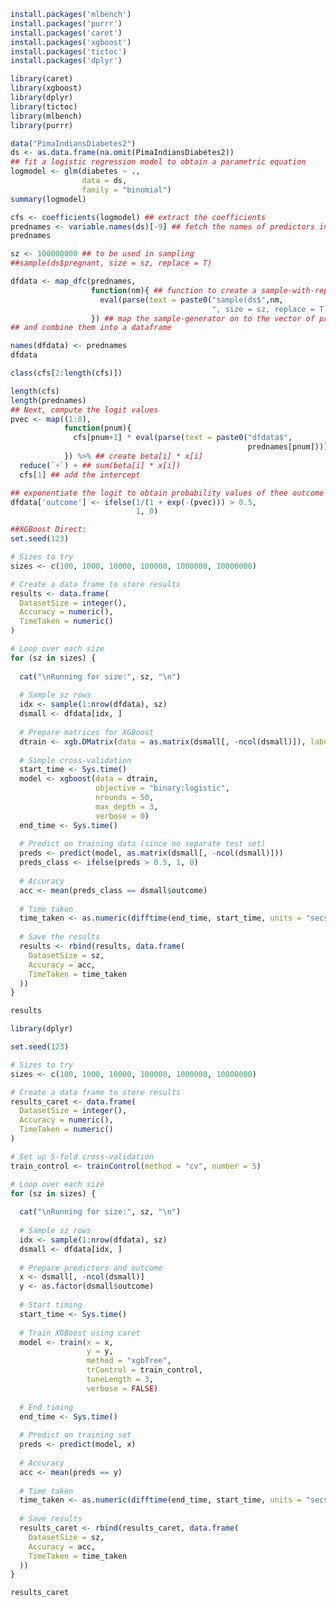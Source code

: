 ```{r}
install.packages('mlbench')
install.packages('purrr')
install.packages('caret')
install.packages('xgboost')
install.packages('tictoc')
install.packages('dplyr')
```

```{r}
library(caret)
library(xgboost)
library(dplyr)
library(tictoc) 
library(mlbench)
library(purrr)
```


```{r}
data("PimaIndiansDiabetes2")
ds <- as.data.frame(na.omit(PimaIndiansDiabetes2))
## fit a logistic regression model to obtain a parametric equation
logmodel <- glm(diabetes ~ .,
                data = ds,
                family = "binomial")
summary(logmodel)

cfs <- coefficients(logmodel) ## extract the coefficients
prednames <- variable.names(ds)[-9] ## fetch the names of predictors in a vector
prednames

sz <- 100000000 ## to be used in sampling
##sample(ds$pregnant, size = sz, replace = T)

dfdata <- map_dfc(prednames,
                  function(nm){ ## function to create a sample-with-replacement for each pred.
                    eval(parse(text = paste0("sample(ds$",nm,
                                             ", size = sz, replace = T)")))
                  }) ## map the sample-generator on to the vector of predictors
## and combine them into a dataframe

names(dfdata) <- prednames
dfdata

class(cfs[2:length(cfs)])

length(cfs)
length(prednames)
## Next, compute the logit values
pvec <- map((1:8),
            function(pnum){
              cfs[pnum+1] * eval(parse(text = paste0("dfdata$",
                                                     prednames[pnum])))
            }) %>% ## create beta[i] * x[i]
  reduce(`+`) + ## sum(beta[i] * x[i])
  cfs[1] ## add the intercept

## exponentiate the logit to obtain probability values of thee outcome variable
dfdata['outcome'] <- ifelse(1/(1 + exp(-(pvec))) > 0.5,
                            1, 0)
```


```{r}
##XGBoost Direct:
set.seed(123)

# Sizes to try
sizes <- c(100, 1000, 10000, 100000, 1000000, 10000000)

# Create a data frame to store results
results <- data.frame(
  DatasetSize = integer(),
  Accuracy = numeric(),
  TimeTaken = numeric()
)

# Loop over each size
for (sz in sizes) {
  
  cat("\nRunning for size:", sz, "\n")
  
  # Sample sz rows
  idx <- sample(1:nrow(dfdata), sz)
  dsmall <- dfdata[idx, ]
  
  # Prepare matrices for XGBoost
  dtrain <- xgb.DMatrix(data = as.matrix(dsmall[, -ncol(dsmall)]), label = dsmall$outcome)
  
  # Simple cross-validation
  start_time <- Sys.time()
  model <- xgboost(data = dtrain,
                   objective = "binary:logistic",
                   nrounds = 50,
                   max_depth = 3,
                   verbose = 0)
  end_time <- Sys.time()
  
  # Predict on training data (since no separate test set)
  preds <- predict(model, as.matrix(dsmall[, -ncol(dsmall)]))
  preds_class <- ifelse(preds > 0.5, 1, 0)
  
  # Accuracy
  acc <- mean(preds_class == dsmall$outcome)
  
  # Time taken
  time_taken <- as.numeric(difftime(end_time, start_time, units = "secs"))
  
  # Save the results
  results <- rbind(results, data.frame(
    DatasetSize = sz,
    Accuracy = acc,
    TimeTaken = time_taken
  ))
}

results
```


```{r}
library(dplyr)

set.seed(123)

# Sizes to try
sizes <- c(100, 1000, 10000, 100000, 1000000, 10000000)

# Create a data frame to store results
results_caret <- data.frame(
  DatasetSize = integer(),
  Accuracy = numeric(),
  TimeTaken = numeric()
)

# Set up 5-fold cross-validation
train_control <- trainControl(method = "cv", number = 5)

# Loop over each size
for (sz in sizes) {
  
  cat("\nRunning for size:", sz, "\n")
  
  # Sample sz rows
  idx <- sample(1:nrow(dfdata), sz)
  dsmall <- dfdata[idx, ]
  
  # Prepare predictors and outcome
  x <- dsmall[, -ncol(dsmall)]
  y <- as.factor(dsmall$outcome)
  
  # Start timing
  start_time <- Sys.time()
  
  # Train XGBoost using caret
  model <- train(x = x, 
                 y = y,
                 method = "xgbTree",
                 trControl = train_control,
                 tuneLength = 3,
                 verbose = FALSE)
  
  # End timing
  end_time <- Sys.time()
  
  # Predict on training set
  preds <- predict(model, x)
  
  # Accuracy
  acc <- mean(preds == y)
  
  # Time taken
  time_taken <- as.numeric(difftime(end_time, start_time, units = "secs"))
  
  # Save results
  results_caret <- rbind(results_caret, data.frame(
    DatasetSize = sz,
    Accuracy = acc,
    TimeTaken = time_taken
  ))
}

results_caret

```


